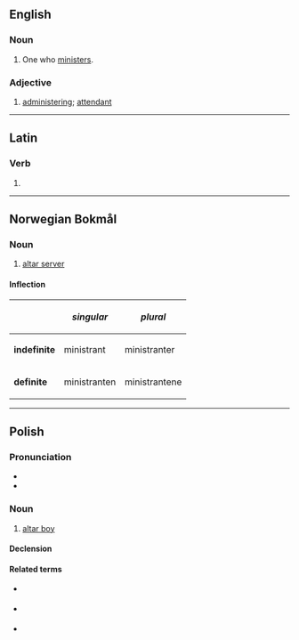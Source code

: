 ==English==

===Noun===
{{en-noun}}

# One who [[minister]]s.

===Adjective===
{{en-adj|-}}

# [[administer]]ing; [[attendant]]

----

==Latin==

===Verb===
{{la-verb-form|ministrant}}

# {{inflection of|ministrō||3|p|pres|actv|indc|lang=la}}

----

==Norwegian Bokmål==

===Noun===
{{wikipedia|lang=no}}
{{head|nb|noun}}

# [[altar server]]

====Inflection====
{|class="wikitable"
!
!''singular''
!''plural''
|-
|'''indefinite'''
|ministrant
|ministranter
|-
|'''definite'''
|ministranten
|ministrantene
|}

----

==Polish==
{{wikipedia|lang=pl}}

===Pronunciation===
* {{pl-IPA}}
* {{audio|Pl-ministrant.ogg|Audio|lang=pl}}

===Noun===
{{pl-noun|m-pr}}

# [[altar boy]]

====Declension====
{{pl-decl-noun-m-pr}}

====Related terms====
* {{l|pl|ministrantka}} {{g|f}}
* {{l|pl|ministrantura}} {{g|f}}
* {{l|pl|ministrancki}}